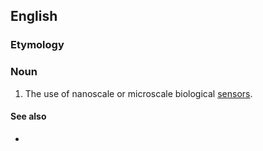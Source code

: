 ==English==

===Etymology===
{{prefix|bio|sensing|lang=en}}

===Noun===
{{en-noun|-}}

# {{label|en|biotechnology}} The use of nanoscale or microscale biological [[sensor]]s.

====See also====
* {{l|en|biosensor}}
